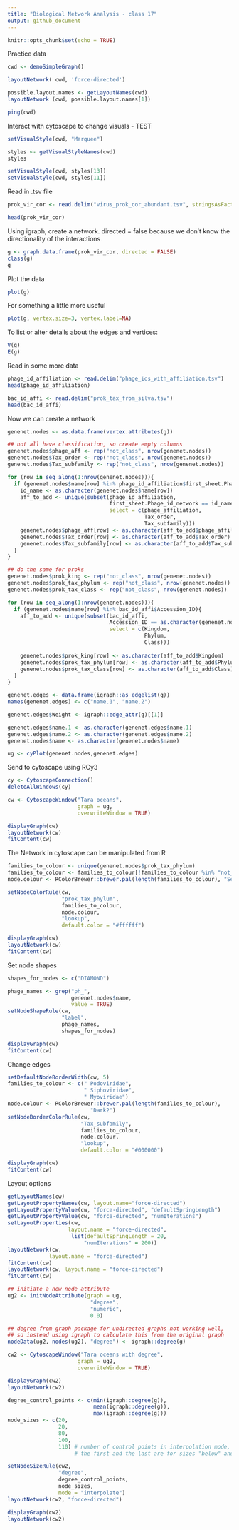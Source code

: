 ```yaml
---
title: "Biological Network Analysis - class 17"
output: github_document
---
```


```r
knitr::opts_chunk$set(echo = TRUE)
```

Practice data
```r
cwd <- demoSimpleGraph()

layoutNetwork( cwd, 'force-directed')

possible.layout.names <- getLayoutNames(cwd)
layoutNetwork (cwd, possible.layout.names[1])

ping(cwd)
```

Interact with cytoscape to change visuals - TEST

```r
setVisualStyle(cwd, "Marquee")

styles <- getVisualStyleNames(cwd)
styles

setVisualStyle(cwd, styles[13])
setVisualStyle(cwd, styles[11])
```

Read in .tsv file
```r
prok_vir_cor <- read.delim("virus_prok_cor_abundant.tsv", stringsAsFactors = FALSE)

head(prok_vir_cor)

```

Using igraph, create a network. directed = false because we don't know the directionality of the interactions
```r
g <- graph.data.frame(prok_vir_cor, directed = FALSE)
class(g)
g
```

Plot the data
```r
plot(g)
```

For something a little more useful
```r
plot(g, vertex.size=3, vertex.label=NA)
```

To list or alter details about the edges and vertices:
```r
V(g)
E(g)
```

Read in some more data
```r
phage_id_affiliation <- read.delim("phage_ids_with_affiliation.tsv")
head(phage_id_affiliation)

bac_id_affi <- read.delim("prok_tax_from_silva.tsv")
head(bac_id_affi)
```

Now we can create a network
```r
genenet.nodes <- as.data.frame(vertex.attributes(g))

## not all have classification, so create empty columns
genenet.nodes$phage_aff <- rep("not_class", nrow(genenet.nodes))
genenet.nodes$Tax_order <- rep("not_class", nrow(genenet.nodes))
genenet.nodes$Tax_subfamily <- rep("not_class", nrow(genenet.nodes))

for (row in seq_along(1:nrow(genenet.nodes))){
  if (genenet.nodes$name[row] %in% phage_id_affiliation$first_sheet.Phage_id_network){
    id_name <- as.character(genenet.nodes$name[row])
    aff_to_add <- unique(subset(phage_id_affiliation,
                                first_sheet.Phage_id_network == id_name,
                                select = c(phage_affiliation,
                                           Tax_order,
                                           Tax_subfamily)))
    genenet.nodes$phage_aff[row] <- as.character(aff_to_add$phage_affiliation)
    genenet.nodes$Tax_order[row] <- as.character(aff_to_add$Tax_order)
    genenet.nodes$Tax_subfamily[row] <- as.character(aff_to_add$Tax_subfamily)
  }
}

## do the same for proks
genenet.nodes$prok_king <- rep("not_class", nrow(genenet.nodes))
genenet.nodes$prok_tax_phylum <- rep("not_class", nrow(genenet.nodes))
genenet.nodes$prok_tax_class <- rep("not_class", nrow(genenet.nodes))

for (row in seq_along(1:nrow(genenet.nodes))){
  if (genenet.nodes$name[row] %in% bac_id_affi$Accession_ID){
    aff_to_add <- unique(subset(bac_id_affi,
                                Accession_ID == as.character(genenet.nodes$name[row]),
                                select = c(Kingdom,
                                           Phylum,
                                           Class)))
    
    genenet.nodes$prok_king[row] <- as.character(aff_to_add$Kingdom)
    genenet.nodes$prok_tax_phylum[row] <- as.character(aff_to_add$Phylum)
    genenet.nodes$prok_tax_class[row] <- as.character(aff_to_add$Class)
  }
}

genenet.edges <- data.frame(igraph::as_edgelist(g))
names(genenet.edges) <- c("name.1", "name.2")

genenet.edges$Weight <- igraph::edge_attr(g)[[1]]

genenet.edges$name.1 <- as.character(genenet.edges$name.1)
genenet.edges$name.2 <- as.character(genenet.edges$name.2)
genenet.nodes$name <- as.character(genenet.nodes$name)

ug <- cyPlot(genenet.nodes,genenet.edges)
```

Send to cytoscape using RCy3
```r
cy <- CytoscapeConnection()
deleteAllWindows(cy)

cw <- CytoscapeWindow("Tara oceans",
                      graph = ug,
                      overwriteWindow = TRUE)

displayGraph(cw)
layoutNetwork(cw)
fitContent(cw)
```

The Network in cytoscape can be manipulated from R
```r
families_to_colour <- unique(genenet.nodes$prok_tax_phylum)
families_to_colour <- families_to_colour[!families_to_colour %in% "not_class"]
node.colour <- RColorBrewer::brewer.pal(length(families_to_colour), "Set3")

setNodeColorRule(cw,
                 "prok_tax_phylum",
                 families_to_colour,
                 node.colour,
                 "lookup",
                 default.color = "#ffffff")

displayGraph(cw)
layoutNetwork(cw)
fitContent(cw)
```

Set node shapes
```r
shapes_for_nodes <- c("DIAMOND")

phage_names <- grep("ph_",
                    genenet.nodes$name,
                    value = TRUE)
setNodeShapeRule(cw,
                 "label",
                 phage_names,
                 shapes_for_nodes)

displayGraph(cw)
fitContent(cw)
```

Change edges
```r
setDefaultNodeBorderWidth(cw, 5)
families_to_colour <- c(" Podoviridae",
                        " Siphoviridae",
                        " Myoviridae")
node.colour <- RColorBrewer::brewer.pal(length(families_to_colour),
                          "Dark2")
setNodeBorderColorRule(cw,
                       "Tax_subfamily",
                       families_to_colour,
                       node.colour,
                       "lookup", 
                       default.color = "#000000")

displayGraph(cw)
fitContent(cw)
```

Layout options
```r
getLayoutNames(cw)
getLayoutPropertyNames(cw, layout.name="force-directed")
getLayoutPropertyValue(cw, "force-directed", "defaultSpringLength")
getLayoutPropertyValue(cw, "force-directed", "numIterations")
setLayoutProperties(cw,
                   layout.name = "force-directed",
                    list(defaultSpringLength = 20,
                        "numIterations" = 200))
layoutNetwork(cw,
             layout.name = "force-directed")
fitContent(cw)
layoutNetwork(cw, layout.name = "force-directed")
fitContent(cw)
```

```r
## initiate a new node attribute
ug2 <- initNodeAttribute(graph = ug,
                          "degree",
                          "numeric",
                          0.0) 

## degree from graph package for undirected graphs not working well,
## so instead using igraph to calculate this from the original graph
nodeData(ug2, nodes(ug2), "degree") <- igraph::degree(g)

cw2 <- CytoscapeWindow("Tara oceans with degree",
                      graph = ug2,
                      overwriteWindow = TRUE)

displayGraph(cw2)
layoutNetwork(cw2)
```

```r
degree_control_points <- c(min(igraph::degree(g)),
                           mean(igraph::degree(g)),
                           max(igraph::degree(g)))
node_sizes <- c(20,
                20,
                80,
                100,
                110) # number of control points in interpolation mode,
                     # the first and the last are for sizes "below" and "above" the attribute seen.

setNodeSizeRule(cw2,
                "degree",
                degree_control_points,
                node_sizes,
                mode = "interpolate")
layoutNetwork(cw2, "force-directed")

displayGraph(cw2)
layoutNetwork(cw2)
```

